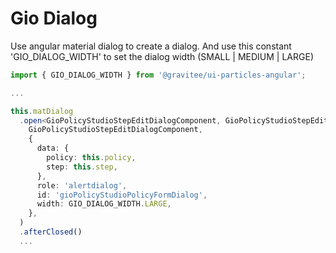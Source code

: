 
<Meta title="Components / Dialog / README" />

# Gio Dialog

Use angular material dialog to create a dialog.
And use this constant 'GIO\_DIALOG\_WIDTH' to set the dialog width (SMALL | MEDIUM | LARGE)

```typescript
import { GIO_DIALOG_WIDTH } from '@gravitee/ui-particles-angular';

...

this.matDialog
  .open<GioPolicyStudioStepEditDialogComponent, GioPolicyStudioStepEditDialogData, GioPolicyStudioStepEditDialogResult>(
    GioPolicyStudioStepEditDialogComponent,
    {
      data: {
        policy: this.policy,
        step: this.step,
      },
      role: 'alertdialog',
      id: 'gioPolicyStudioPolicyFormDialog',
      width: GIO_DIALOG_WIDTH.LARGE,
    },
  )
  .afterClosed()
  ...
```
